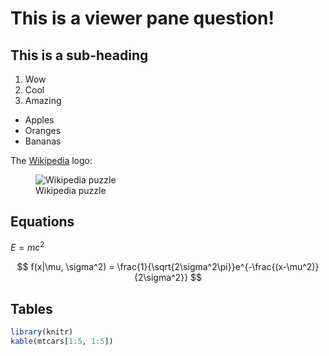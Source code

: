 # This is a viewer pane question!

## This is a sub-heading

1. Wow
2. Cool
3. Amazing

- Apples
- Oranges
- Bananas

The [Wikipedia](https://www.wikipedia.org/) logo:

![Wikipedia puzzle](https://www.wikipedia.org/portal/wikipedia.org/assets/img/Wikipedia-logo-v2.png)

## Equations

$E = mc^2$

$$
f(x|\mu, \sigma^2) = \frac{1}{\sqrt{2\sigma^2\pi}}e^{-\frac{(x-\mu^2)}{2\sigma^2}}
$$

## Tables

```r
library(knitr)
kable(mtcars[1:5, 1:5])
```